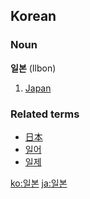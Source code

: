 ==Korean==
===Noun===
'''일본''' (Ilbon)

# [[Japan]]
===Related terms===
*[[日本]]
*[[일어]]
*[[일제]]

[[ko:일본]]
[[ja:일본]]